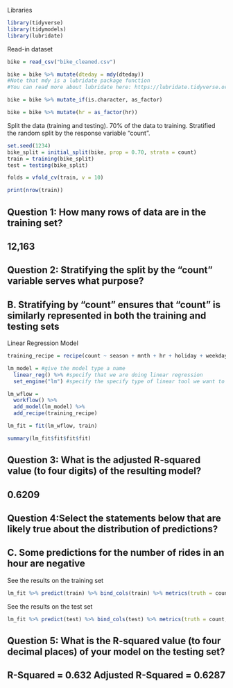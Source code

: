 Libraries  
```{r}
library(tidyverse)
library(tidymodels)
library(lubridate)
```

Read-in dataset  
```{r}
bike = read_csv("bike_cleaned.csv")
```

```{r mdy mutate}
bike = bike %>% mutate(dteday = mdy(dteday))
#Note that mdy is a lubridate package function
#You can read more about lubridate here: https://lubridate.tidyverse.org/
```

```{r variable to factor}
bike = bike %>% mutate_if(is.character, as_factor)
```

```{r hr to factor}
bike = bike %>% mutate(hr = as_factor(hr))
```

Split the data (training and testing). 70% of the data to training. Stratified the random split by the response variable "count". 
```{r}
set.seed(1234)
bike_split = initial_split(bike, prop = 0.70, strata = count)
train = training(bike_split)
test = testing(bike_split)
```

```{r}
folds = vfold_cv(train, v = 10)
```

```{r Rows in Training Set}
print(nrow(train))
```
## Question 1: How many rows of data are in the training set?
## 12,163


## Question 2: Stratifying the split by the “count” variable serves what purpose?
## B. Stratifying by “count” ensures that “count” is similarly represented in both the training and testing sets

Linear Regression Model  
```{r}
training_recipe = recipe(count ~ season + mnth + hr + holiday + weekday + temp + weathersit, train)

lm_model = #give the model type a name 
  linear_reg() %>% #specify that we are doing linear regression
  set_engine("lm") #specify the specify type of linear tool we want to use 

lm_wflow = 
  workflow() %>% 
  add_model(lm_model) %>% 
  add_recipe(training_recipe)

lm_fit = fit(lm_wflow, train)
```

```{r}
summary(lm_fit$fit$fit$fit)
```
## Question 3: What is the adjusted R-squared value (to four digits) of the resulting model?
## 0.6209

## Question 4:Select the statements below that are likely true about the distribution of predictions?
## C. Some predictions for the number of rides in an hour are negative

See the results on the training set  
```{r}
lm_fit %>% predict(train) %>% bind_cols(train) %>% metrics(truth = count, estimate = .pred)
```

See the results on the test set  
```{r}
lm_fit %>% predict(test) %>% bind_cols(test) %>% metrics(truth = count, estimate = .pred)
```

## Question 5: What is the R-squared value (to four decimal places) of your model on the testing set?
## R-Squared = 0.632  Adjusted R-Squared = 0.6287


